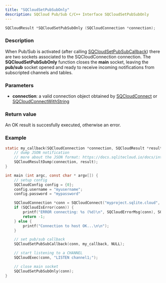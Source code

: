 ```yaml
---
title: "SQCloudSetPubSubOnly"
description: SQCloud Pub/Sub C/C++ Interface SQCloudSetPubSubOnly
---
```


```c
SQCloudResult *SQCloudSetPubSubOnly (SQCloudConnection *connection);
```

### Description
When Pub/Sub is activated (after calling [SQCloudSetPubSubCallback](/docs/sdk/c/sqcloudsetpubsubcallback)) there are two sockets associated to the SQCloudConnection connection.  The **SQCloudSetPubSubOnly** function closes the **main** socket, leaving the **pub/sub** socket opened and ready to receive incoming notifications from subscripted channels and tables.

### Parameters
* **connection**: a valid connection object obtained by [SQCloudConnect](/docs/sdk/c/sqcloudconnect) or [SQCloudConnectWithString](/docs/sdk/c/sqcloudconnectwithstring)

### Return value
An OK result is succesfully executed, otherwise an error.

### Example
```c
static my_callback(SQCloudConnection *connection, SQCloudResult *result, void *data) {
    // dump JSON notification
    // more about the JSON format: https://docs.sqlitecloud.io/docs/introduction/pubsub_payload
    SQCloudResultDump(connection, result);
}

int main (int argc, const char * argv[]) {
    // setup config
    SQCloudConfig config = {0};
    config.username = "myusername";
    config.password = "mypassword"

    SQCloudConnection *conn = SQCloudConnect("myproject.sqlite.cloud", SQCLOUD_DEFAULT_PORT, &config);
    if (SQCloudIsError(conn)) {
        printf("ERROR connecting: %s (%d)\n", SQCloudErrorMsg(conn), SQCloudErrorCode(conn));
        return -1;
    } else {
        printf("Connection to host OK...\n\n");
    }

    // set pub/sub callback
    SQCloudSetPubSubCallback(conn, my_callback, NULL);

    // start listening to a CHANNEL
    SQCloudExec(conn, "LISTEN channel1;");

    // close main socket
    SQCloudSetPubSubOnly(conn);
}
```